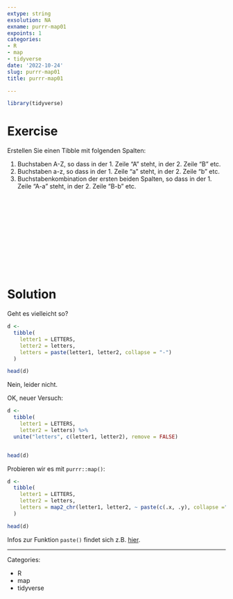 ```yaml
---
extype: string
exsolution: NA
exname: purrr-map01
expoints: 1
categories:
- R
- map
- tidyverse
date: '2022-10-24'
slug: purrr-map01
title: purrr-map01

---
```





```r
library(tidyverse)
```






# Exercise


Erstellen Sie einen Tibble mit folgenden Spalten:

1. Buchstaben A-Z, so dass in der 1. Zeile "A" steht, in der 2. Zeile "B" etc.
2. Buchstaben a-z,  so dass in der 1. Zeile "a" steht, in der 2. Zeile "b" etc.
3. Buchstabenkombination der ersten beiden Spalten, so dass in der 1. Zeile "A-a" steht, in der 2. Zeile "B-b" etc.



</br>
</br>
</br>
</br>
</br>
</br>
</br>
</br>
</br>
</br>

# Solution

Geht es vielleicht so?

```r
d <-
  tibble(
    letter1 = LETTERS,
    letter2 = letters,
    letters = paste(letter1, letter2, collapse = "-")
  )

head(d)
```

Nein, leider nicht.


OK, neuer Versuch:


```r
d <-
  tibble(
    letter1 = LETTERS,
    letter2 = letters) %>% 
  unite("letters", c(letter1, letter2), remove = FALSE)


head(d)
```


Probieren wir es mit `purrr::map()`:


```r
d <-
  tibble(
    letter1 = LETTERS,
    letter2 = letters,
    letters = map2_chr(letter1, letter2, ~ paste(c(.x, .y), collapse ="-"))
  )

head(d)
```

Infos zur Funktion `paste()` findet sich z.B. [hier](https://www.rdocumentation.org/packages/utile.tools/versions/0.2.7/topics/paste).





---

Categories: 

- R
- map
- tidyverse

